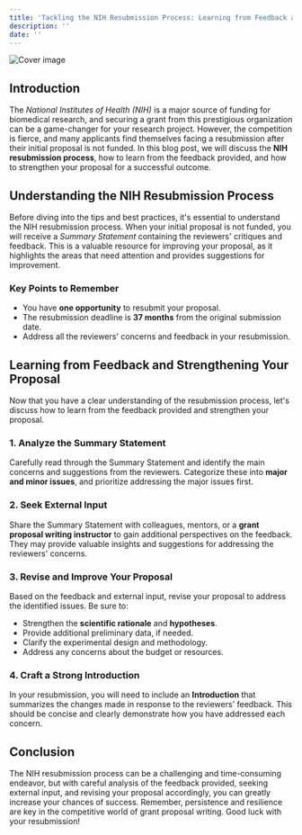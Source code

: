 ```yaml
---
title: 'Tackling the NIH Resubmission Process: Learning from Feedback and Strengthening Your Proposal'
description: ''
date: ''
---
```

![Cover image](//904133d31006c5cfee432029d4ab4b31.cdn.bubble.io/f1683613062854x750688628303686300/diane-serik-YNZW7KW0uqs-unsplash.jpg)

## Introduction

 The *National Institutes of Health (NIH)* is a major source of funding for biomedical research, and securing a grant from this prestigious organization can be a game-changer for your research project. However, the competition is fierce, and many applicants find themselves facing a resubmission after their initial proposal is not funded. In this blog post, we will discuss the **NIH resubmission process**, how to learn from the feedback provided, and how to strengthen your proposal for a successful outcome.

## Understanding the NIH Resubmission Process

 Before diving into the tips and best practices, it's essential to understand the NIH resubmission process. When your initial proposal is not funded, you will receive a *Summary Statement* containing the reviewers' critiques and feedback. This is a valuable resource for improving your proposal, as it highlights the areas that need attention and provides suggestions for improvement.

### Key Points to Remember

- You have **one opportunity** to resubmit your proposal.
 - The resubmission deadline is **37 months** from the original submission date.
 - Address all the reviewers' concerns and feedback in your resubmission.

## Learning from Feedback and Strengthening Your Proposal

 Now that you have a clear understanding of the resubmission process, let's discuss how to learn from the feedback provided and strengthen your proposal.

### 1. Analyze the Summary Statement

 Carefully read through the Summary Statement and identify the main concerns and suggestions from the reviewers. Categorize these into **major and minor issues**, and prioritize addressing the major issues first.

### 2. Seek External Input

 Share the Summary Statement with colleagues, mentors, or a **grant proposal writing instructor** to gain additional perspectives on the feedback. They may provide valuable insights and suggestions for addressing the reviewers' concerns.

### 3. Revise and Improve Your Proposal

 Based on the feedback and external input, revise your proposal to address the identified issues. Be sure to:

- Strengthen the **scientific rationale** and **hypotheses**.
 - Provide additional preliminary data, if needed.
 - Clarify the experimental design and methodology.
 - Address any concerns about the budget or resources.

### 4. Craft a Strong Introduction

 In your resubmission, you will need to include an **Introduction** that summarizes the changes made in response to the reviewers' feedback. This should be concise and clearly demonstrate how you have addressed each concern.

## Conclusion

 The NIH resubmission process can be a challenging and time-consuming endeavor, but with careful analysis of the feedback provided, seeking external input, and revising your proposal accordingly, you can greatly increase your chances of success. Remember, persistence and resilience are key in the competitive world of grant proposal writing. Good luck with your resubmission!

